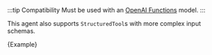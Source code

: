 
:::tip Compatibility
Must be used with an [OpenAI Functions](https://platform.openai.com/docs/guides/gpt/function-calling) model.
:::

This agent also supports `StructuredTool`s with more complex input schemas.

<CodeBlock language="typescript">{Example}</CodeBlock>
